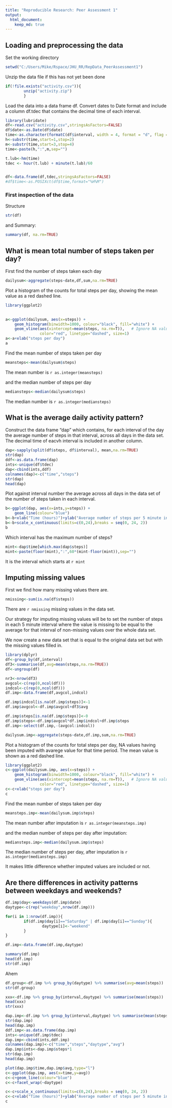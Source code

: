 ```yaml
---
title: "Reproducible Research: Peer Assessment 1"
output: 
  html_document:
    keep_md: true
---
```



## Loading and preprocessing the data

Set the working directory
```r
setwd("C:/Users/Mike/Rspace/JHU_RR/RepData_PeerAssessment1")
```

Unzip the data file if this has not yet been done
```r

if(!file.exists("activity.csv")){
        unzip("activity.zip")
        }
```
Load the data into a data frame df. Convert dates to Date format and include a column df.tdec that contains the decimal time of each interval.
```r
library(lubridate)
df<-read.csv("activity.csv",stringsAsFactors=FALSE)
df$date<-as.Date(df$date)
time<-as.character(formatC(df$interval, width = 4, format = "d", flag = "0"))
h<-substr(time,start=1,stop=2)
m<-substr(time,start=3,stop=4)
time<-paste(h,":",m,sep="")

t.lub<-hm(time)
tdec <- hour(t.lub) + minute(t.lub)/60


df<-data.frame(df,tdec,stringsAsFactors=FALSE)
#df$time<-as.POSIXct(df$time,format="%H%M")
```
### First inspection of the data
Structure
```r
str(df)
```
and Summary:

```r
summary(df, na.rm=TRUE)
```



## What is mean total number of steps taken per day?
First find the number of steps taken each day
```r
dailysum<-aggregate(steps~date,df,sum,na.rm=TRUE)

```
Plot a histogram of the counts for total steps per day, showing the mean value as a red dashed line.
```r
library(ggplot2)
	

a<-ggplot(dailysum, aes(x=steps)) +
    geom_histogram(binwidth=1000, colour="black", fill="white") +
    geom_vline(aes(xintercept=mean(steps, na.rm=T)),   # Ignore NA values for mean
               color="red", linetype="dashed", size=1)
a<-a+xlab("steps per day")
a
```
  
Find the mean number of steps taken per day
```r
meansteps<-mean(dailysum$steps)
```
The mean number is `r as.integer(meansteps)`


and the median number of steps per day
```r
mediansteps<-median(dailysum$steps)
```
The median number is `r as.integer(mediansteps)`

## What is the average daily activity pattern?

Construct the data frame "dap" which contains, for each interval of the day the average number of steps in that interval, across all days in the data set. The decimal time of eacvh interval is included in another column.
```r
dap<-sapply(split(df$steps, df$interval), mean,na.rm=TRUE)
str(dap)
ddf<-as.data.frame(dap)
ints<-unique(df$tdec)
dap<-cbind(ints,ddf)
colnames(dap)<-c("time","steps")
str(dap)
head(dap)
```
Plot against interval number the average across all days in the data set of the number of steps taken in each interval. 

```r
b<-ggplot(dap, aes(x=ints,y=steps)) +
    geom_line(colour="blue")
b<-b+xlab("Time (hours)")+ylab("Average number of steps per 5 minute interval")
b<-b+scale_x_continuous(limits=c(0,24),breaks = seq(0, 24, 2))
b
```

Which interval has the maximum number of steps?


```r
mint<-dap$time[which.max(dap$steps)]
mint<-paste(floor(mint),":",60*(mint-floor(mint)),sep="")

```
It is the interval which starts at `r mint`

## Imputing missing values

First we find how many missing values there are.

```r
nmissing<-sum(is.na(df$steps))
```
There are `r nmissing` missing values in the data set.

Our strategy for imputing missing values will be to set the number of steps in each 5 minute interval where the value is missing to be equal to the average for that interval of non-missing values over the whole data set.

We now create a new data set that is equal to the original data set but with the missing values filled in.

```r
library(dplyr)
df<-group_by(df,interval)
df3<-summarise(df,avg=mean(steps,na.rm=TRUE))
df<-ungroup(df)

nr3<-nrow(df3)
avgcol<-c(rep(0,ncol(df)))
indcol<-c(rep(0,ncol(df)))
df.imp<-data.frame(df,avgcol,indcol)

df.imp$indcol[is.na(df.imp$steps)]<-1
df.imp$avgcol<-df.imp$avgcol+df3$avg

df.imp$steps[is.na(df.imp$steps)]<-0
df.imp$steps<-df.imp$avgcol*df.imp$indcol+df.imp$steps
df.imp<-select(df.imp,-(avgcol:indcol))
```
```r
dailysum.imp<-aggregate(steps~date,df.imp,sum,na.rm=TRUE)
```

Plot a histogram of the counts for total steps per day, NA values having been imputed with avarege value for that time period. The mean value is shown as a red dashed line.
```r
library(ggplot2)       
c<-ggplot(dailysum.imp, aes(x=steps)) +
    geom_histogram(binwidth=1000, colour="black", fill="white") +
    geom_vline(aes(xintercept=mean(steps, na.rm=T)),   # Ignore NA values for mean
               color="red", linetype="dashed", size=1)
c<-c+xlab("steps per day")
c
```

Find the mean number of steps taken per day
```r
meansteps.imp<-mean(dailysum.imp$steps)
```
The mean number after imputation is `r as.integer(meansteps.imp)`

and the median number of steps per day after imputation:
```r
mediansteps.imp<-median(dailysum.imp$steps)
```
The median number of steps per day, after imputation  is `r as.integer(mediansteps.imp)`

It makes little difference whether imputed values are included or not.

## Are there differences in activity patterns between weekdays and weekends?

```r

df.imp$day<-weekdays(df.imp$date)
daytype<-c(rep("weekday",nrow(df.imp)))

for(i in 1:nrow(df.imp)){
        if(df.imp$day[i]=="Saturday" | df.imp$day[i]=="Sunday"){
                daytype[i]<-"weekend"
        }
}

df.imp<-data.frame(df.imp,daytype)

summary(df.imp)
head(df.imp)
str(df.imp)
```
Ahem
```r
df.group<-df.imp %>% group_by(daytype) %>% summarise(avg=mean(steps))
str(df.group)
```
```r
xxx<-df.imp %>% group_by(interval,daytype) %>% summarise(mean(steps))
head(xxx)
str(xxx)
```

```r
dap.imp<-df.imp %>% group_by(interval,daytype) %>% summarise(mean(steps))
str(dap.imp)
head(dap.imp)
ddf.imp<-as.data.frame(dap.imp)
ints<-unique(df.imp$tdec)
dap.imp<-cbind(ints,ddf.imp)
colnames(dap.imp)<-c("time","steps","daytype","avg")
dap.imp$ints<-dap.imp$steps*1
str(dap.imp)
head(dap.imp)
```
```r
plot(dap.imp$time,dap.imp$avg,type="l")
c<-ggplot(dap.imp, aes(x=time,y=avg))
c<-c+geom_line(colour="blue")
c<-c+facet_wrap(~daytype)

c<-c+scale_x_continuous(limits=c(0,24),breaks = seq(0, 24, 2))
c<-c+xlab("Time (hours)")+ylab("Average number of steps per 5 minute interval")
c
```



